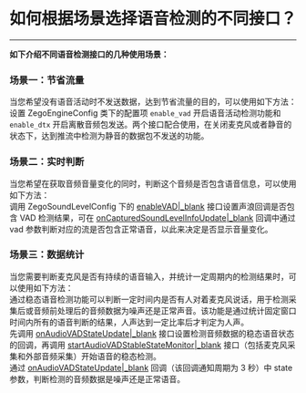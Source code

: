 # 如何根据场景选择语音检测的不同接口？

---


**如下介绍不同语音检测接口的几种使用场景：**   

### 场景一：节省流量

当您希望没有语音活动时不发送数据，达到节省流量的目的，可以使用如下方法：     
设置 ZegoEngineConfig 类下的配置项 `enable_vad` 开启语音活动检测功能和 `enable_dtx` 开启离散音频包发送。两个接口配合使用，在关闭麦克风或者静音的状态下，达到推流中检测为静音的数据包不发送的功能。


### 场景二：实时判断

当您希望在获取音频音量变化的同时，判断这个音频是否包含语音信息，可以使用如下方法：    
调用 ZegoSoundLevelConfig 下的 [enableVAD\|_blank](/article/api?doc=Express_Video_SDK_API~Java_android~class~im-zego-zegoexpress-entity-zego-sound-level-config&jumpType=route#enable-vad) 接口设置声浪回调是否包含 VAD 检测结果，可在 [onCapturedSoundLevelInfoUpdate\|_blank](/article/api?doc=Express_Video_SDK_API~Java_android~class~im-zego-zegoexpress-callback-i-zego-event-handler&jumpType=route#on-captured-sound-level-info-update) 回调中通过 vad 参数判断对应的流是否包含正常语音，以此来决定是否显示音量变化。


### 场景三：数据统计

当您需要判断麦克风是否有持续的语音输入，并统计一定周期内的检测结果时，可以使用如下方法：    
通过稳态语音检测功能可以判断一定时间内是否有人对着麦克风说话，用于检测采集后或音频前处理后的音频数据为噪声还是正常声音。该功能是通过统计固定窗口时间内所有的语音判断的结果，人声达到一定比率后才判定为人声。    
先调用 [onAudioVADStateUpdate\|_blank](/article/api?doc=Express_Video_SDK_API~Java_android~class~im-zego-zegoexpress-callback-i-zego-event-handler&jumpType=route#on-audio-vad-state-update) 接口设置检测音频数据的稳态语音状态的回调，再调用 [startAudioVADStableStateMonitor\|_blank](/article/api?doc=Express_Video_SDK_API~Java_android~class~im-zego-zegoexpress-zego-express-engine&jumpType=route#start-audio-vad-stable-state-monitor) 接口（包括麦克风采集和外部音频采集）开始语音的稳态检测。    
通过 [onAudioVADStateUpdate\|_blank](/article/api?doc=Express_Video_SDK_API~Java_android~class~im-zego-zegoexpress-callback-i-zego-event-handler&jumpType=route#on-audio-vad-state-update) 回调（该回调通知周期为 3 秒）中 state 参数，判断检测的音频数据是噪声还是正常语音。